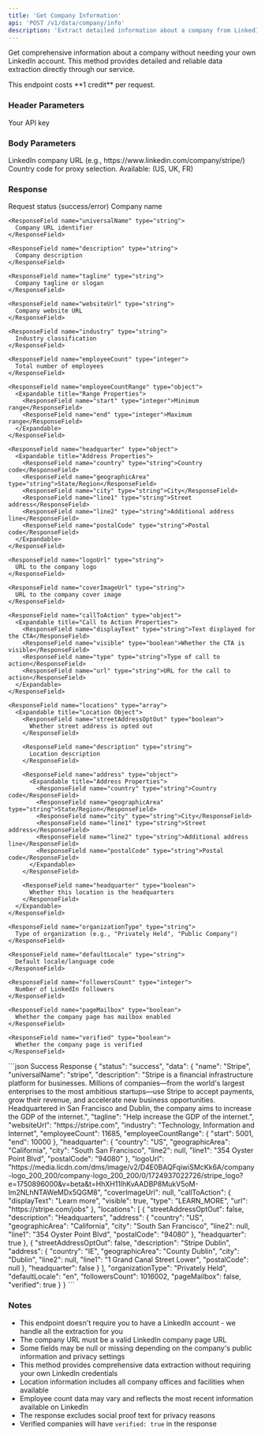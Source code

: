 ```yaml
---
title: 'Get Company Information'
api: 'POST /v1/data/company/info'
description: 'Extract detailed information about a company from LinkedIn without requiring a LinkedIn account'
---
```


Get comprehensive information about a company without needing your own LinkedIn account. This method provides detailed and reliable data extraction directly through our service.

<Note>
  This endpoint costs **1 credit** per request.
</Note>

### Header Parameters

<ParamField header="x-api-key" type="string" required>
  Your API key
</ParamField>

### Body Parameters

<ParamField body="company_url" type="string" required>
  LinkedIn company URL (e.g., https://www.linkedin.com/company/stripe/)
</ParamField>

<ParamField body="proxy_country" type="string" default="FR">
  Country code for proxy selection. Available: (US, UK, FR)
</ParamField>

### Response

<ResponseField name="status" type="string">
  Request status (success/error)
</ResponseField>

<ResponseField name="data" type="object">
  <Expandable title="Properties">
    <ResponseField name="name" type="string">
      Company name
    </ResponseField>

    <ResponseField name="universalName" type="string">
      Company URL identifier
    </ResponseField>

    <ResponseField name="description" type="string">
      Company description
    </ResponseField>

    <ResponseField name="tagline" type="string">
      Company tagline or slogan
    </ResponseField>

    <ResponseField name="websiteUrl" type="string">
      Company website URL
    </ResponseField>

    <ResponseField name="industry" type="string">
      Industry classification
    </ResponseField>

    <ResponseField name="employeeCount" type="integer">
      Total number of employees
    </ResponseField>

    <ResponseField name="employeeCountRange" type="object">
      <Expandable title="Range Properties">
        <ResponseField name="start" type="integer">Minimum range</ResponseField>
        <ResponseField name="end" type="integer">Maximum range</ResponseField>
      </Expandable>
    </ResponseField>

    <ResponseField name="headquarter" type="object">
      <Expandable title="Address Properties">
        <ResponseField name="country" type="string">Country code</ResponseField>
        <ResponseField name="geographicArea" type="string">State/Region</ResponseField>
        <ResponseField name="city" type="string">City</ResponseField>
        <ResponseField name="line1" type="string">Street address</ResponseField>
        <ResponseField name="line2" type="string">Additional address line</ResponseField>
        <ResponseField name="postalCode" type="string">Postal code</ResponseField>
      </Expandable>
    </ResponseField>

    <ResponseField name="logoUrl" type="string">
      URL to the company logo
    </ResponseField>

    <ResponseField name="coverImageUrl" type="string">
      URL to the company cover image
    </ResponseField>

    <ResponseField name="callToAction" type="object">
      <Expandable title="Call to Action Properties">
        <ResponseField name="displayText" type="string">Text displayed for the CTA</ResponseField>
        <ResponseField name="visible" type="boolean">Whether the CTA is visible</ResponseField>
        <ResponseField name="type" type="string">Type of call to action</ResponseField>
        <ResponseField name="url" type="string">URL for the call to action</ResponseField>
      </Expandable>
    </ResponseField>

    <ResponseField name="locations" type="array">
      <Expandable title="Location Object">
        <ResponseField name="streetAddressOptOut" type="boolean">
          Whether street address is opted out
        </ResponseField>
        
        <ResponseField name="description" type="string">
          Location description
        </ResponseField>
        
        <ResponseField name="address" type="object">
          <Expandable title="Address Properties">
            <ResponseField name="country" type="string">Country code</ResponseField>
            <ResponseField name="geographicArea" type="string">State/Region</ResponseField>
            <ResponseField name="city" type="string">City</ResponseField>
            <ResponseField name="line1" type="string">Street address</ResponseField>
            <ResponseField name="line2" type="string">Additional address line</ResponseField>
            <ResponseField name="postalCode" type="string">Postal code</ResponseField>
          </Expandable>
        </ResponseField>
        
        <ResponseField name="headquarter" type="boolean">
          Whether this location is the headquarters
        </ResponseField>
      </Expandable>
    </ResponseField>

    <ResponseField name="organizationType" type="string">
      Type of organization (e.g., "Privately Held", "Public Company")
    </ResponseField>

    <ResponseField name="defaultLocale" type="string">
      Default locale/language code
    </ResponseField>

    <ResponseField name="followersCount" type="integer">
      Number of LinkedIn followers
    </ResponseField>

    <ResponseField name="pageMailbox" type="boolean">
      Whether the company page has mailbox enabled
    </ResponseField>

    <ResponseField name="verified" type="boolean">
      Whether the company page is verified
    </ResponseField>
  </Expandable>
</ResponseField>

<ResponseExample>
```json Success Response
{
  "status": "success",
  "data": {
    "name": "Stripe",
    "universalName": "stripe",
    "description": "Stripe is a financial infrastructure platform for businesses. Millions of companies—from the world's largest enterprises to the most ambitious startups—use Stripe to accept payments, grow their revenue, and accelerate new business opportunities. Headquartered in San Francisco and Dublin, the company aims to increase the GDP of the internet.",
    "tagline": "Help increase the GDP of the internet.",
    "websiteUrl": "https://stripe.com",
    "industry": "Technology, Information and Internet",
    "employeeCount": 11685,
    "employeeCountRange": {
      "start": 5001,
      "end": 10000
    },
    "headquarter": {
      "country": "US",
      "geographicArea": "California",
      "city": "South San Francisco",
      "line2": null,
      "line1": "354 Oyster Point Blvd",
      "postalCode": "94080"
    },
    "logoUrl": "https://media.licdn.com/dms/image/v2/D4E0BAQFqiwiSMcKk6A/company-logo_200_200/company-logo_200_200/0/1724937022726/stripe_logo?e=1750896000&v=beta&t=HhXH11lhKvAADBP8MukV5oM-Im2NLhNTAWeMDx5QGM8",
    "coverImageUrl": null,
    "callToAction": {
      "displayText": "Learn more",
      "visible": true,
      "type": "LEARN_MORE",
      "url": "https://stripe.com/jobs"
    },
    "locations": [
      {
        "streetAddressOptOut": false,
        "description": "Headquarters",
        "address": {
          "country": "US",
          "geographicArea": "California",
          "city": "South San Francisco",
          "line2": null,
          "line1": "354 Oyster Point Blvd",
          "postalCode": "94080"
        },
        "headquarter": true
      },
      {
        "streetAddressOptOut": false,
        "description": "Stripe Dublin",
        "address": {
          "country": "IE",
          "geographicArea": "County Dublin",
          "city": "Dublin",
          "line2": null,
          "line1": "1 Grand Canal Street Lower",
          "postalCode": null
        },
        "headquarter": false
      }
    ],
    "organizationType": "Privately Held",
    "defaultLocale": "en",
    "followersCount": 1016002,
    "pageMailbox": false,
    "verified": true
  }
}
```
</ResponseExample>

### Notes
- This endpoint doesn't require you to have a LinkedIn account - we handle all the extraction for you
- The company URL must be a valid LinkedIn company page URL
- Some fields may be null or missing depending on the company's public information and privacy settings
- This method provides comprehensive data extraction without requiring your own LinkedIn credentials
- Location information includes all company offices and facilities when available
- Employee count data may vary and reflects the most recent information available on LinkedIn
- The response excludes social proof text for privacy reasons
- Verified companies will have `verified: true` in the response 